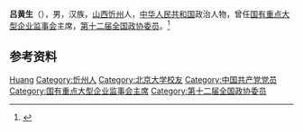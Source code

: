 '''吕黄生'''（{{bd|1952年|1月|}}），男，汉族，[[山西|山西]][[忻州|忻州]]人，[[中华人民共和国|中华人民共和国]]政治人物，曾任[[国有重点大型企业监事会|国有重点大型企业监事会]]主席，[[第十二届全国政协委员|第十二届全国政协委员]]。<ref>{{Cite web|title=吕黄生委员：黄金行业国企应继续发挥引领和控制作用|url=https://www.pku.org.cn/zt/2015lkxyyl/86669.htm|accessdate=2021-02-11|work=北京大学校友网}}</ref>

== 参考资料 ==
{{reflist}}

{{Authority control}}
{{DEFAULTSORT:Lv}}
[[Category:吕姓|Huang]]
[[Category:忻州人|Category:忻州人]]
[[Category:北京大学校友|Category:北京大学校友]]
[[Category:中国共产党党员|Category:中国共产党党员]]
[[Category:国有重点大型企业监事会主席|Category:国有重点大型企业监事会主席]]
[[Category:第十二届全国政协委员|Category:第十二届全国政协委员]]

{{中国人物小作品}}